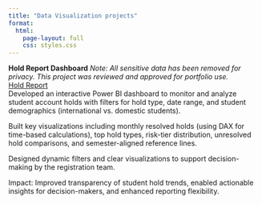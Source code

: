 ```yaml
---
title: "Data Visualization projects"
format:
  html:
    page-layout: full
    css: styles.css
---
```

__Hold Report Dashboard__ 
_Note: All sensitive data has been removed for privacy. This project was reviewed and approved for portfolio use._    
[Hold Report](files/Hold_Report.png)      
Developed an interactive Power BI dashboard to monitor and analyze student account holds with filters for hold type, date range, and student demographics (international vs. domestic students).      

Built key visualizations including monthly resolved holds (using DAX for time-based calculations), top hold types, risk-tier distribution, unresolved hold comparisons, and semester-aligned reference lines.      

Designed dynamic filters and clear visualizations to support decision-making by the registration team.  

Impact: Improved transparency of student hold trends, enabled actionable insights for decision-makers, and enhanced reporting flexibility.    